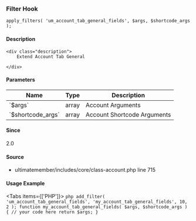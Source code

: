 
<UMBreadCrumb type="filter"/>

### Filter Hook    
    
```
apply_filters( 'um_account_tab_general_fields', $args, $shortcode_args );
```

#### Description
    <div class="description">
        Extend Account Tab General
 
    </div>

#### Parameters
            
<table className="table-auto mt-2 border dark:border-gray-500 p-5 text-sm text-left">
<thead>
<tr>
<th  className="px-3">Name</th>
<th  className="px-3">Type</th>
<th  className="px-3">Description</th>
</tr>
</thead>
<tbody>
               <tr >
               <td className="px-3 py-2">`$args`</td>
               <td className="px-3 py-2">array</td>
               <td className="px-3 py-2 text-sm">Account Arguments</td>
               </tr>
               <tr >
               <td className="px-3 py-2">`$shortcode_args`</td>
               <td className="px-3 py-2">array</td>
               <td className="px-3 py-2 text-sm">Account Shortcode Arguments</td>
               </tr>
</tbody>
</table>

#### Since
<div class="description">
2.0
</div>

#### Source
  - <Link href="https://github.com/ultimatemember/ultimatemember/tree/2.5.0/includes/core/class-account.php#L715">ultimatemember/includes/core/class-account.php</Link> <Link href="https://github.com/ultimatemember/ultimatemember/tree/2.5.0/includes/core/class-account.php#L715">line 715</Link>



#### Usage Example

<Tabs items={['PHP']}>
    <Tab>
    ```php
    add_filter( 'um_account_tab_general_fields', 'my_account_tab_general_fields', 10, 2 );
 function my_account_tab_general_fields( $args, $shortcode_args ) {
     // your code here
     return $args;
 }
    ```
    </Tab>
</Tabs>
